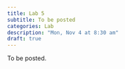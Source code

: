 ```yaml
---
title: Lab 5
subtitle: To be posted
categories: Lab
description: "Mon, Nov 4 at 8:30 am"
draft: true
---
```


To be posted.
